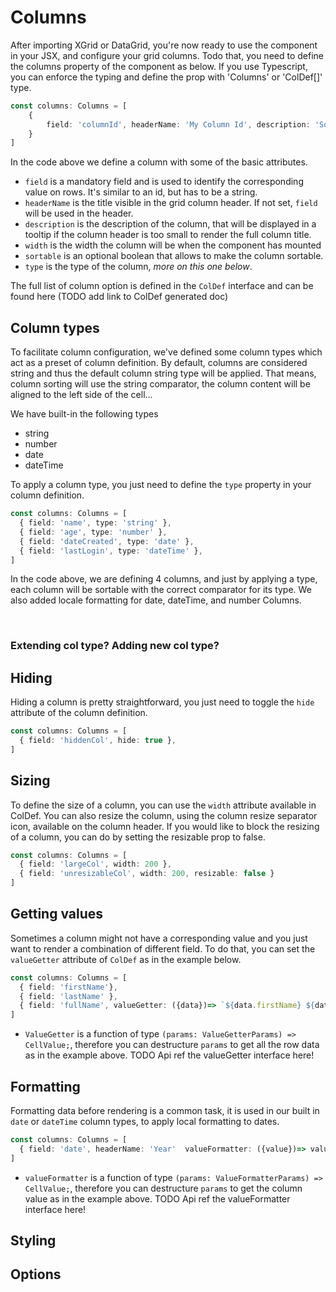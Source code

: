 
<Meta title="1. Docs/2. Columns" component={Grid} />

# Columns

After importing XGrid or DataGrid, you're now ready to use the component in your JSX, and configure your grid columns.
Todo that, you need to define the columns property of the component as below.
If you use Typescript, you can enforce the typing and define the prop with 'Columns' or 'ColDef[]' type.

```typescript jsx
const columns: Columns = [
    {
        field: 'columnId', headerName: 'My Column Id', description: 'Something about this grid is amazing!', width: 100, sortable: true, type: 'number'
    }
]
```
In the code above we define a column with some of the basic attributes.
- `field` is a mandatory field and is used to identify the corresponding value on rows. It's similar to an id, but has to be a string.
- `headerName` is the title visible in the grid column header. If not set, `field` will be used in the header.
- `description` is the description of the column, that will be displayed in a tooltip if the column header is too small to render the full column title.
- `width` is the width the column will be when the component has mounted
- `sortable` is an optional boolean that allows to make the column sortable.
- `type` is the type of the column, *more on this one below*.

The full list of column option is defined in the `ColDef` interface and can be found here (TODO add link to ColDef generated doc)

## Column types

To facilitate column configuration, we've defined some column types which act as a preset of column definition.
By default, columns are considered string and thus the default column string type will be applied.
That means, column sorting will use the string comparator, the column content will be aligned to the left side of the cell...

We have built-in the following types
 - string
 - number
 - date
 - dateTime

To apply a column type, you just need to define the `type` property in your column definition.
```typescript jsx
const columns: Columns = [
  { field: 'name', type: 'string' },
  { field: 'age', type: 'number' },
  { field: 'dateCreated', type: 'date' },
  { field: 'lastLogin', type: 'dateTime' },
]
```
In the code above, we are defining 4 columns, and just by applying a type, each column will be sortable with the correct comparator for its type.
We also added locale formatting for date, dateTime, and number Columns.

<ColumnTypesDemo />
<br />

### Extending col type? Adding new col type?

## Hiding
Hiding a column is pretty straightforward, you just need to toggle the `hide` attribute of the column definition.
```typescript jsx
const columns: Columns = [
  { field: 'hiddenCol', hide: true },
]
```
<HideColumnDemo />

## Sizing

To define the size of a column, you can use the `width` attribute available in ColDef. You can also resize the column, using the column resize separator icon, available on the column header. If you would like to block the resizing of a column, you can do by setting the resizable prop to false.

```typescript jsx
const columns: Columns = [
  { field: 'largeCol', width: 200 },
  { field: 'unresizableCol', width: 200, resizable: false }
]
```
## Getting values
Sometimes a column might not have a corresponding value and you just want to render a combination of different field.
To do that, you can set the `valueGetter` attribute of `ColDef` as in the example below.

 ```typescript jsx
 const columns: Columns = [
   { field: 'firstName'},
   { field: 'lastName' },
   { field: 'fullName', valueGetter: ({data})=> `${data.firstName} ${data.lastName}` }
 ]
 ```
- `ValueGetter` is a function of type `(params: ValueGetterParams) => CellValue;`, therefore you can destructure `params` to get all the row data as in the example above.
TODO Api ref the valueGetter interface here!

<ValueGetterDemo />

## Formatting
Formatting data before rendering is a common task, it is used in our built in `date` or `dateTime` column types, to apply local formatting to dates.

 ```typescript jsx
 const columns: Columns = [
   { field: 'date', headerName: 'Year'  valueFormatter: ({value})=> value.getFullYear() }
 ]
 ```
 - `valueFormatter` is a function of type `(params: ValueFormatterParams) => CellValue;`, therefore you can destructure `params` to get the column value as in the example above.
 TODO Api ref the valueFormatter interface here!

<FormattingDemo />

## Styling


## Options


